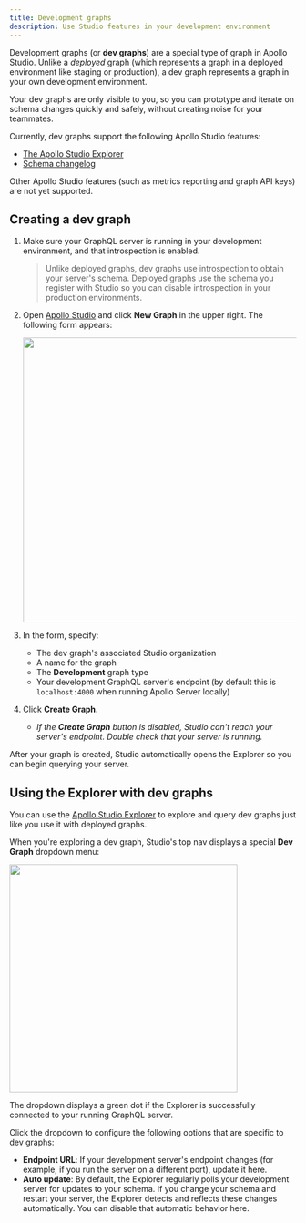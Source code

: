 ```yaml
---
title: Development graphs
description: Use Studio features in your development environment
---
```


Development graphs (or **dev graphs**) are a special type of graph in Apollo Studio. Unlike a _deployed_ graph (which represents a graph in a deployed environment like staging or production), a dev graph represents a graph in your own development environment.

Your dev graphs are only visible to you, so you can prototype and iterate on schema changes quickly and safely, without creating noise for your teammates.

Currently, dev graphs support the following Apollo Studio features:

- [The Apollo Studio Explorer](./explorer/explorer/)
- [Schema changelog](./org/graphs/#tracking-schema-changes)

Other Apollo Studio features (such as metrics reporting and graph API keys) are not yet supported.

## Creating a dev graph

1. Make sure your GraphQL server is running in your development environment, and that introspection is enabled.

   > Unlike deployed graphs, dev graphs use introspection to obtain your server's schema. Deployed graphs use the schema you register with Studio so you can disable introspection in your production environments.

2. Open [Apollo Studio](https://studio.apollographql.com/) and click **New Graph** in the upper right. The following form appears:

   <img class="screenshot" src="./img/dev-graph.jpg" width="500" />

3. In the form, specify:

   - The dev graph's associated Studio organization
   - A name for the graph
   - The **Development** graph type
   - Your development GraphQL server's endpoint (by default this is `localhost:4000` when running Apollo Server locally)

4. Click **Create Graph**.
   - _If the **Create Graph** button is disabled, Studio can't reach your server's endpoint. Double check that your server is running._

After your graph is created, Studio automatically opens the Explorer so you can begin querying your server.

## Using the Explorer with dev graphs

You can use the [Apollo Studio Explorer](./explorer/explorer/) to explore and query dev graphs just like you use it with deployed graphs.

When you're exploring a dev graph, Studio's top nav displays a special **Dev Graph** dropdown menu:

<img class="screenshot" src="./img/dev-graph-dropdown.jpg" width="400" />

The dropdown displays a green dot if the Explorer is successfully connected to your running GraphQL server.

Click the dropdown to configure the following options that are specific to dev graphs:

- **Endpoint URL**: If your development server's endpoint changes (for example, if you run the server on a different port), update it here.
- **Auto update**: By default, the Explorer regularly polls your development server for updates to your schema. If you change your schema and restart your server, the Explorer detects and reflects these changes automatically. You can disable that automatic behavior here.
